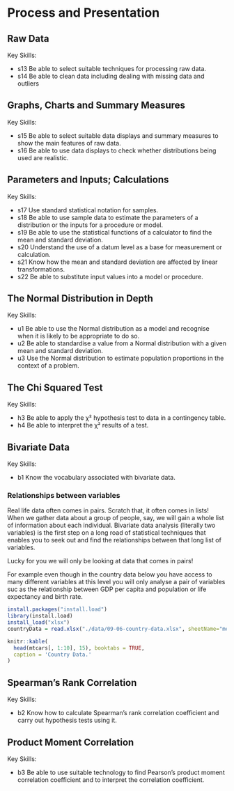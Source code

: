 # Process and Presentation

## Raw Data

Key Skills:

- s13 Be able to select suitable techniques for processing raw data.
- s14 Be able to clean data including dealing with missing data and outliers

## Graphs, Charts and Summary Measures

Key Skills:

- s15 Be able to select suitable data displays and summary measures to show the main features of raw data.
- s16 Be able to use data displays to check whether distributions being used are realistic.

## Parameters and Inputs; Calculations

Key Skills:

- s17 Use standard statistical notation for samples.
- s18 Be able to use sample data to estimate the parameters of a distribution or the inputs for a procedure or model.
- s19 Be able to use the statistical functions of a calculator to find the mean and standard deviation.
- s20 Understand the use of a datum level as a base for measurement or calculation.
- s21 Know how the mean and standard deviation are affected by linear transformations.
- s22 Be able to substitute input values into a model or procedure.

## The Normal Distribution in Depth

Key Skills:

- u1 Be able to use the Normal distribution as a model and recognise when it is likely to be appropriate to do so.
- u2 Be able to standardise a value from a Normal distribution with a given mean and standard deviation.
- u3 Use the Normal distribution to estimate population proportions in the context of a problem.

## The Chi Squared Test

Key Skills:

- h3 Be able to apply the χ² hypothesis test to data in a contingency table.
- h4 Be able to interpret the χ² results of a test.

## Bivariate Data

Key Skills:

- b1 Know the vocabulary associated with bivariate data.

### Relationships between variables

Real life data often comes in pairs. Scratch that, it often comes in lists! When we gather data about a group of people, say, we will gain a whole list of information about each individual. Bivariate data analysis (literally two variables) is the first step on a long road of statistical techniques that enables you to seek out and find the relationships between that long list of variables.

Lucky for you we will only be looking at data that comes in pairs!

For example even though in the country data below you have access to many different variables at this level you will only analyse a pair of variables suc as the relationship between GDP per capita and population or life expectancy and birth rate.

```r
install.packages("install.load")
library(install.load)
install_load("xlsx")
countryData = read.xlsx("./data/09-06-country-data.xlsx", sheetName="merged with region")

knitr::kable(
  head(mtcars[, 1:10], 15), booktabs = TRUE,
  caption = 'Country Data.'
)

```

## Spearman's Rank Correlation

Key Skills:

- b2 Know how to calculate Spearman's rank correlation coefficient and carry out hypothesis tests using it.

## Product Moment Correlation

Key Skills:

- b3 Be able to use suitable technology to find Pearson’s product moment correlation coefficient and to interpret the correlation coefficient.
